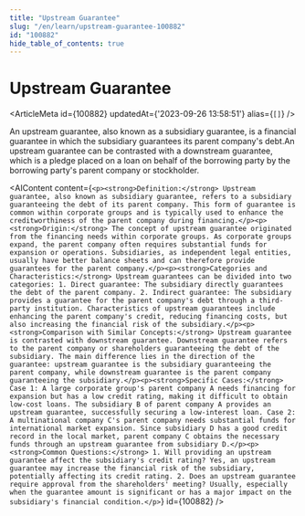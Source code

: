 ```yaml
---
title: "Upstream Guarantee"
slug: "/en/learn/upstream-guarantee-100882"
id: "100882"
hide_table_of_contents: true
---
```



# Upstream Guarantee

<ArticleMeta id={100882} updatedAt={'2023-09-26 13:58:51'} alias={`[]`} />
<div className='border-solid border-b border-t-0 my-4 border-[var(--ifm-color-gray-300)]' />

An upstream guarantee, also known as a subsidiary guarantee, is a financial guarantee in which the subsidiary guarantees its parent company's debt.An upstream guarantee can be contrasted with a downstream guarantee, which is a pledge placed on a loan on behalf of the borrowing party by the borrowing party's parent company or stockholder.

<AIContent content={`<p><strong>Definition:</strong> Upstream guarantee, also known as subsidiary guarantee, refers to a subsidiary guaranteeing the debt of its parent company. This form of guarantee is common within corporate groups and is typically used to enhance the creditworthiness of the parent company during financing.</p><p><strong>Origin:</strong> The concept of upstream guarantee originated from the financing needs within corporate groups. As corporate groups expand, the parent company often requires substantial funds for expansion or operations. Subsidiaries, as independent legal entities, usually have better balance sheets and can therefore provide guarantees for the parent company.</p><p><strong>Categories and Characteristics:</strong> Upstream guarantees can be divided into two categories: 1. Direct guarantee: The subsidiary directly guarantees the debt of the parent company. 2. Indirect guarantee: The subsidiary provides a guarantee for the parent company's debt through a third-party institution. Characteristics of upstream guarantees include enhancing the parent company's credit, reducing financing costs, but also increasing the financial risk of the subsidiary.</p><p><strong>Comparison with Similar Concepts:</strong> Upstream guarantee is contrasted with downstream guarantee. Downstream guarantee refers to the parent company or shareholders guaranteeing the debt of the subsidiary. The main difference lies in the direction of the guarantee: upstream guarantee is the subsidiary guaranteeing the parent company, while downstream guarantee is the parent company guaranteeing the subsidiary.</p><p><strong>Specific Cases:</strong> Case 1: A large corporate group's parent company A needs financing for expansion but has a low credit rating, making it difficult to obtain low-cost loans. The subsidiary B of parent company A provides an upstream guarantee, successfully securing a low-interest loan. Case 2: A multinational company C's parent company needs substantial funds for international market expansion. Since subsidiary D has a good credit record in the local market, parent company C obtains the necessary funds through an upstream guarantee from subsidiary D.</p><p><strong>Common Questions:</strong> 1. Will providing an upstream guarantee affect the subsidiary's credit rating? Yes, an upstream guarantee may increase the financial risk of the subsidiary, potentially affecting its credit rating. 2. Does an upstream guarantee require approval from the shareholders' meeting? Usually, especially when the guarantee amount is significant or has a major impact on the subsidiary's financial condition.</p>`} id={100882} />
